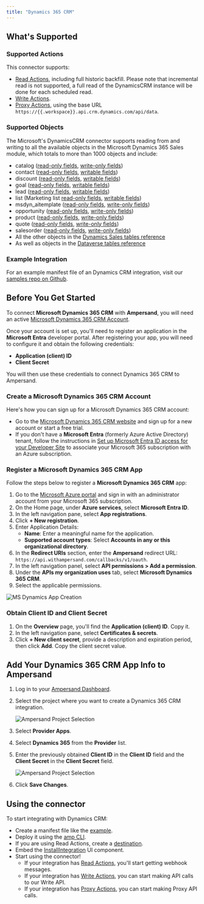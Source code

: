 ```yaml
---
title: "Dynamics 365 CRM"
---
```


## What's Supported

### Supported Actions

This connector supports:
- [Read Actions](/read-actions), including full historic backfill. Please note that incremental read is not supported, a full read of the DynamicsCRM instance will be done for each scheduled read.
- [Write Actions](/write-actions).
- [Proxy Actions](/proxy-actions), using the base URL `https://{{.workspace}}.api.crm.dynamics.com/api/data`.

### Supported Objects

The Microsoft's DynamicsCRM connector supports reading from and writing to all the available objects in the Microsoft Dynamics 365 Sales module, which totals to more than 1000 objects and include:
- catalog ([read-only fields](https://learn.microsoft.com/en-us/power-apps/developer/data-platform/reference/entities/catalog#read-only-columnsattributes), [write-only fields](https://learn.microsoft.com/en-us/power-apps/developer/data-platform/reference/entities/catalog#writable-columnsattributes))
- contact ([read-only fields](https://learn.microsoft.com/en-us/dynamics365/sales/developer/entities/contact#read-only-columnsattributes), [writable fields](https://learn.microsoft.com/en-us/dynamics365/sales/developer/entities/contact#writable-columnsattributes))
- discount ([read-only fields](https://learn.microsoft.com/en-us/dynamics365/sales/developer/entities/discount#read-only-columnsattributes), [writable fields](https://learn.microsoft.com/en-us/dynamics365/sales/developer/entities/discount#writable-columnsattributes))
- goal ([read-only fields](https://learn.microsoft.com/en-us/dynamics365/sales/developer/entities/goal#read-only-columnsattributes), [writable fields](https://learn.microsoft.com/en-us/dynamics365/sales/developer/entities/goal#writable-columnsattributes))
- lead ([read-only fields](https://learn.microsoft.com/en-us/dynamics365/sales/developer/entities/lead#read-only-columnsattributes), [writable fields](https://learn.microsoft.com/en-us/dynamics365/sales/developer/entities/lead#writable-columnsattributes))
- list (Marketing list [read-only fields](https://learn.microsoft.com/en-us/dynamics365/sales/developer/entities/list#read-only-columnsattributes), [writable fields](https://learn.microsoft.com/en-us/dynamics365/sales/developer/entities/list#writable-columnsattributes))
- msdyn_aitemplate ([read-only fields](https://learn.microsoft.com/en-us/power-apps/developer/data-platform/reference/entities/msdyn_aitemplate#read-only-columnsattributes), [write-only fields](https://learn.microsoft.com/en-us/power-apps/developer/data-platform/reference/entities/msdyn_aitemplate#writable-columnsattributes))
- opportunity ([read-only fields](https://learn.microsoft.com/en-us/dynamics365/sales/developer/entities/opportunity#read-only-columnsattributes), [write-only fields](https://learn.microsoft.com/en-us/dynamics365/sales/developer/entities/opportunity#writable-columnsattributes))
- product ([read-only fields](https://learn.microsoft.com/en-us/dynamics365/sales/developer/entities/product#read-only-columnsattributes), [write-only fields](https://learn.microsoft.com/en-us/dynamics365/sales/developer/entities/product#writable-columnsattributes))
- quote ([read-only fields](https://learn.microsoft.com/en-us/dynamics365/sales/developer/entities/quote#read-only-columnsattributes), [write-only fields](https://learn.microsoft.com/en-us/dynamics365/sales/developer/entities/quote#writable-columnsattributes))
- salesorder ([read-only fields](https://learn.microsoft.com/en-us/dynamics365/sales/developer/entities/salesorder#read-only-columnsattributes), [write-only fields](https://learn.microsoft.com/en-us/dynamics365/sales/developer/entities/salesorder#writable-columnsattributes))
- All the other objects in the [Dynamics Sales tables reference](https://learn.microsoft.com/en-us/dynamics365/sales/developer/about-entity-reference)
- As well as objects in the [Dataverse tables reference](https://learn.microsoft.com/en-us/power-apps/developer/data-platform/reference/about-entity-reference)

### Example Integration

For an example manifest file of an Dynamics CRM integration, visit our [samples repo on Github](https://github.com/amp-labs/samples/blob/main/dynamicsCRM/%20amp.yaml).

## Before You Get Started

To connect **Microsoft Dynamics 365 CRM** with **Ampersand**, you will need an active [Microsoft Dynamics 365 CRM Account](https://dynamics.microsoft.com/en-us/crm/).

Once your account is set up, you'll need to register an application in the **Microsoft Entra** developer portal. After registering your app, you will need to configure it and obtain the following credentials:

- **Application (client) ID**
- **Client Secret**

You will then use these credentials to connect Dynamics 365 CRM to Ampersand.

### Create a Microsoft Dynamics 365 CRM Account

Here's how you can sign up for a Microsoft Dynamics 365 CRM account:

- Go to the [Microsoft Dynamics 365 CRM website](https://www.microsoft.com/en-us/dynamics-365/free-trial) and sign up for a new account or start a free trial.
- If you don't have a **Microsoft Entra** (formerly Azure Active Directory) tenant, follow the instructions in [Set up Microsoft Entra ID access for your Developer Site](https://learn.microsoft.com/en-us/entra/identity-platform/quickstart-create-new-tenant) to associate your Microsoft 365 subscription with an Azure subscription.

### Register a Microsoft Dynamics 365 CRM App

Follow the steps below to register a **Microsoft Dynamics 365 CRM** app:

1. Go to the [Microsoft Azure portal](https://portal.azure.com/#home) and sign in with an administrator account from your Microsoft 365 subscription.
2. On the Home page, under **Azure services**, select **Microsoft Entra ID**.
3. In the left navigation pane, select **App registrations**.
4. Click **+ New registration**.
5. Enter Application Details:
    - **Name**: Enter a meaningful name for the application.
    - **Supported account types**: Select **Accounts in any or this organizational directory**.
6. In the **Redirect URIs** section, enter the **Ampersand** redirect URL: `https://api.withampersand.com/callbacks/v1/oauth`.
7. In the left navigation panel, select **API permissions > Add a permission**.
8. Under the **APIs my organization uses** tab, select **Microsoft Dynamics 365 CRM**.
9. Select the applicable permissions.

![MS Dynamics App Creation](/images/provider-guides/dynamics.gif)

### Obtain Client ID and Client Secret

1. On the **Overview** page, you'll find the **Application (client) ID**. Copy it.
2. In the left navigation pane, select **Certificates & secrets**.
3. Click **+ New client secret**, provide a description and expiration period, then click **Add**. Copy the client secret value.

## Add Your Dynamics 365 CRM App Info to Ampersand

1. Log in to your [Ampersand Dashboard](https://dashboard.withampersand.com).
2. Select the project where you want to create a Dynamics 365 CRM integration.

   ![Ampersand Project Selection](/images/provider-guides/31a6a12-Ampersand.png)

3. Select **Provider Apps**.
4. Select **Dynamics 365** from the **Provider** list.
5. Enter the previously obtained **Client ID** in the **Client ID** field and the **Client Secret** in the **Client Secret** field.

   ![Ampersand Project Selection](/images/provider-guides/dynamics-amp.gif)

6. Click **Save Changes**.

## Using the connector

To start integrating with Dynamics CRM:
- Create a manifest file like the [example](https://github.com/amp-labs/samples/blob/main/dynamicsCRM/%20amp.yaml).
- Deploy it using the [amp CLI](/cli/overview).
- If you are using Read Actions, create a [destination](/destinations).
- Embed the [InstallIntegration](/embeddable-ui-components#install-integration) UI component.
- Start using the connector!
   - If your integration has [Read Actions](/read-actions), you'll start getting webhook messages.
   - If your integration has [Write Actions](/write-actions), you can start making API calls to our Write API.
   - If your integration has [Proxy Actions](/proxy-actions), you can start making Proxy API calls.
